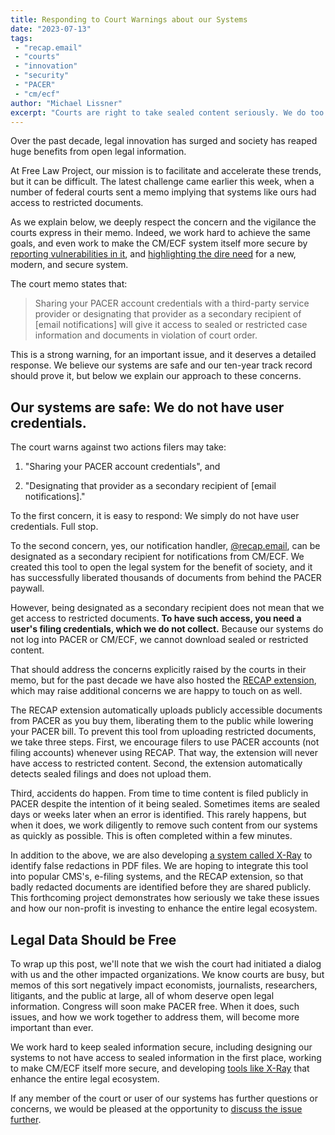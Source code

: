 ```yaml
---
title: Responding to Court Warnings about our Systems
date: "2023-07-13"
tags:
 - "recap.email"
 - "courts"
 - "innovation"
 - "security"
 - "PACER"
 - "cm/ecf"
author: "Michael Lissner"
excerpt: "Courts are right to take sealed content seriously. We do too."
---
```


<p class="lead">Over the past decade, legal innovation has surged and society has reaped huge benefits from open legal information.</p>

At Free Law Project, our mission is to facilitate and accelerate these trends, but it can be difficult. The latest challenge came earlier this week, when a number of federal courts sent a memo implying that systems like ours had access to restricted documents.

As we explain below, we deeply respect the concern and the vigilance the courts express in their memo. Indeed, we work hard to achieve the same goals, and even work to make the CM/ECF system itself more secure by [reporting vulnerabilities in it][vuln], and [highlighting the dire need][adv] for a new, modern, and secure system.

The court memo states that:

> Sharing your PACER account credentials with a third-party service provider or designating that provider as a secondary recipient of [email notifications] will give it access to sealed or restricted case information and documents in violation of court order.

This is a strong warning, for an important issue, and it deserves a detailed response. We believe our systems are safe and our ten-year track record should prove it, but below we explain our approach to these concerns.

[vuln]: /2017/02/20/pacer-is-vulnerable/
[adv]: /2021/10/05/pacer-is-a-national-security-problem/

## Our systems are safe: We do not have user credentials.

The court warns against two actions filers may take:

1. "Sharing your PACER account credentials", and

2. "Designating that provider as a secondary recipient of [email notifications]."

To the first concern, it is easy to respond: We simply do not have user credentials. Full stop.

To the second concern, yes, our notification handler, [@recap.email][rde], can be designated as a secondary recipient for notifications from CM/ECF. We created this tool to open the legal system for the benefit of society, and it has successfully liberated thousands of documents from behind the PACER paywall.

However, being designated as a secondary recipient does not mean that we get access to restricted documents. **To have such access, you need a user's filing credentials, which we do not collect.** Because our systems do not log into PACER or CM/ECF, we cannot download sealed or restricted content.

That should address the concerns explicitly raised by the courts in their memo, but for the past decade we have also hosted the [RECAP extension][r], which may raise additional concerns we are happy to touch on as well.

The RECAP extension automatically uploads publicly accessible documents from PACER as you buy them, liberating them to the public while lowering your PACER bill. To prevent this tool from uploading restricted documents, we take three steps. First, we encourage filers to use PACER accounts (not filing accounts) whenever using RECAP. That way, the extension will never have access to restricted content. Second, the extension automatically detects sealed filings and does not upload them.

Third, accidents do happen. From time to time content is filed publicly in PACER despite the intention of it being sealed. Sometimes items are sealed days or weeks later when an error is identified. This rarely happens, but when it does, we work diligently to remove such content from our systems as quickly as possible. This is often completed within a few minutes.

In addition to the above, we are also developing [a system called X-Ray][x] to identify false redactions in PDF files. We are hoping to integrate this tool into popular CMS's, e-filing systems, and the RECAP extension, so that badly redacted documents are identified before they are shared publicly. This forthcoming project demonstrates how seriously we take these issues and how our non-profit is investing to enhance the entire legal ecosystem.

[r]: https://free.law/recap/
[rde]: https://recap.email
[x]: /open-source-tools#x-ray/


## Legal Data Should be Free

To wrap up this post, we'll note that we wish the court had initiated a dialog with us  and the other impacted organizations. We know courts are busy, but memos of this sort negatively impact economists, journalists, researchers, litigants, and the public at large, all of whom deserve open legal information. Congress will soon make PACER free. When it does, such issues, and how we work together to address them, will become more important than ever.

We work hard to keep sealed information secure, including designing our systems to not have access to sealed information in the first place, working to make CM/ECF itself more secure, and developing [tools like X-Ray][x] that enhance the entire legal ecosystem.

If any member of the court or user of our systems has further questions or concerns, we would be pleased at the opportunity to [discuss the issue further][c].

[c]: /contact/
